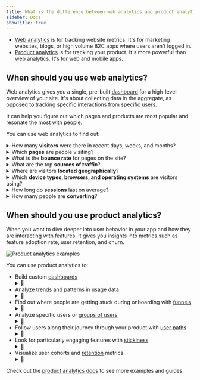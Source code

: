 ```yaml
---
title: What is the difference between web analytics and product analytics?
sidebar: Docs
showTitle: true
---
```



- [Web analytics](/web-analytics) is for tracking website metrics. It's for marketing websites, blogs, or high volume B2C apps where users aren't logged in.
- [Product analytics](/product-analytics) is for tracking your product. It's more powerful than web analytics. It's for web and mobile apps.

<ComparisonTable column1="Web analytics" column2="Product analytics">
  <ComparisonRow column1={"One, pre-built"} column2={"Unlimited, customizable"} feature="Dashboards" />
  <ComparisonRow column1={false} column2={true} feature="Custom insights" />
  <ComparisonRow column1={"Pageview, pageleave, conversions"} column2={"Any, custom"} feature="Events" />
  <ComparisonRow column1={"Limited, pre-defined"} column2={"Any, custom"} feature="Properties" />
  <ComparisonRow column1={"Small teams, marketers"} column2={"Engineering, product, data teams"} feature="Built for" />
  <ComparisonRow column1={"At-a-glance view of website traffic"} column2={"Analysis of product usage and user behavior"} feature="Use case" />
</ComparisonTable>

## When should you use web analytics?

Web analytics gives you a single, pre-built [dashboard](https://us.posthog.com/web) for a high-level overview of your site. It's about collecting data in the aggregate, as opposed to tracking specific interactions from specific users.

It can help you figure out which pages and products are most popular and resonate the most with people.

<ProductScreenshot
    imageLight="https://res.cloudinary.com/dmukukwp6/image/upload/web_analytics_top_light_mode_2024_10_be53cf5325.png"
    imageDark="https://res.cloudinary.com/dmukukwp6/image/upload/web_analytics_top_dark_mode_2024_10_6aa6dc9aeb.png"
    alt="Web analytics dashboard"
    classes="rounded"
/>

You can use web analytics to find out:

<details>
  <summary>How many <strong>visitors</strong> were there in recent days, weeks, and months?</summary>

  Use the [web analytics dashboard](/docs/web-analytics/dashboard) to see the number of visitors currently online. Or filter by a specific time period like the last 14 days. You can also filter by unique visitors, pageviews, and sessions.

  <ProductScreenshot
      imageLight="https://res.cloudinary.com/dmukukwp6/image/upload/web_analytics_top_light_mode_2024_10_be53cf5325.png"
      imageDark="https://res.cloudinary.com/dmukukwp6/image/upload/web_analytics_top_dark_mode_2024_10_6aa6dc9aeb.png"
      alt="Web analytics dashboard"
      classes="rounded"
  />
</details>

<details>
  <summary>Which <strong>pages</strong> are people visiting?</summary>

  Use the [paths](/docs/web-analytics/dashboard#paths) section on the dashboard to see which paths people are navigating to. You can also filter by the entry path, end path, and outbound clicks.

  <ProductScreenshot
    imageLight="https://res.cloudinary.com/dmukukwp6/image/upload/v1711580005/posthog.com/contents/images/docs/web-analytics/dashboard/paths-light.png"
    imageDark="https://res.cloudinary.com/dmukukwp6/image/upload/v1711580004/posthog.com/contents/images/docs/web-analytics/dashboard/paths-dark.png"
    alt="Web analytics dashboard"
    classes="rounded"
  />
</details>

<details>
  <summary>What is the <strong>bounce rate</strong> for pages on the site?</summary>

  You can see the bounce rate percentage in the [paths](/docs/web-analytics/dashboard#paths) section in the web analytics dashboard.

  <ProductScreenshot
    imageLight="https://res.cloudinary.com/dmukukwp6/image/upload/v1711580005/posthog.com/contents/images/docs/web-analytics/dashboard/paths-light.png"
    imageDark="https://res.cloudinary.com/dmukukwp6/image/upload/v1711580004/posthog.com/contents/images/docs/web-analytics/dashboard/paths-dark.png"
    alt="Web analytics dashboard"
    classes="rounded"
  />
</details>

<details>
  <summary>What are the top <strong>sources of traffic</strong>?</summary>

  You can also list the top [referrers, channels, and UTM sources](https://posthog.com/docs/web-analytics/dashboard#referrers-channels-utms) for the traffic to your website.

  <ProductScreenshot
    imageLight="https://res.cloudinary.com/dmukukwp6/image/upload/v1711580002/posthog.com/contents/images/docs/web-analytics/dashboard/referrers-light.png"
    imageDark="https://res.cloudinary.com/dmukukwp6/image/upload/v1711580002/posthog.com/contents/images/docs/web-analytics/dashboard/referrers-dark.png"
    alt="Web analytics referrers"
    classes="rounded"
  />
</details>

<details>
  <summary>Where are visitors <strong>located geographically</strong>?</summary>

  You can see a [world map](/docs/web-analytics/dashboard#world-map) to visualize where visitors are located. And you can also filter by the top countries, regions, and cities.

  <ProductScreenshot
    imageLight="https://res.cloudinary.com/dmukukwp6/image/upload/v1711579999/posthog.com/contents/images/docs/web-analytics/dashboard/regions-light.png"
    imageDark="https://res.cloudinary.com/dmukukwp6/image/upload/v1711580000/posthog.com/contents/images/docs/web-analytics/dashboard/regions-dark.png"
    alt="Web analytics regions"
    classes="rounded"
  />
</details>

<details>
  <summary>Which <strong>device types, browsers, and operating systems</strong> are visitors using?</summary>

  TODO: Description

  TODO: Screenshot
</details>

<details>
  <summary>How long do <strong>sessions</strong> last on average?</summary>

  TODO: Description

  TODO: Screenshot
</details>

<details>
  <summary>How many people are <strong>converting</strong>?</summary>

  TODO: Description

  TODO: Screenshot
</details>

## When should you use product analytics?

When you want to dive deeper into user behavior in your app and how they are interacting with features. It gives you insights into metrics such as feature adoption rate, user retention, and churn.

![Product analytics examples](https://res.cloudinary.com/dmukukwp6/image/upload/f_webp,h_1080,w_1920,c_fill,g_auto,q_auto/v1/posthog.com/contents/templates/thumbnails/featured/prodcut-analytics?_a=AXAH4nI0)

You can use product analytics to:

- Build custom [dashboards](/docs/product-analytics/dashboards) <details style="display:inline;"><summary style="padding:0;">👀</summary>![Screenshot](https://res.cloudinary.com/dmukukwp6/image/upload/web_analytics_top_light_mode_2024_10_be53cf5325.png)</details>
- Analyze [trends](/docs/product-analytics/trends/overview) and patterns in usage data <details style="display:inline;"><summary style="padding:0;">👀</summary>![Screenshot](https://res.cloudinary.com/dmukukwp6/image/upload/web_analytics_top_light_mode_2024_10_be53cf5325.png)</details>
- Find out where people are getting stuck during onboarding with [funnels](/docs/product-analytics/funnels) <details style="display:inline;"><summary style="padding:0;">👀</summary>![Screenshot](https://res.cloudinary.com/dmukukwp6/image/upload/web_analytics_top_light_mode_2024_10_be53cf5325.png)</details>
- Analyze specific users or [groups of users](/docs/product-analytics/group-analytics) <details style="display:inline;"><summary style="padding:0;">👀</summary>![Screenshot](https://res.cloudinary.com/dmukukwp6/image/upload/web_analytics_top_light_mode_2024_10_be53cf5325.png)</details>
- Follow users along their journey through your product with [user paths](/docs/product-analytics/paths) <details style="display:inline;"><summary style="padding:0;">👀</summary>![Screenshot](https://res.cloudinary.com/dmukukwp6/image/upload/web_analytics_top_light_mode_2024_10_be53cf5325.png)</details>
- Look for particularly engaging features with [stickiness](/docs/product-analytics/stickiness) <details style="display:inline;"><summary style="padding:0;">👀</summary>![Screenshot](https://res.cloudinary.com/dmukukwp6/image/upload/web_analytics_top_light_mode_2024_10_be53cf5325.png)</details>
- Visualize user cohorts and [retention](/docs/product-analytics/retention) metrics <details style="display:inline;"><summary style="padding:0;">👀</summary>![Screenshot](https://res.cloudinary.com/dmukukwp6/image/upload/web_analytics_top_light_mode_2024_10_be53cf5325.png)</details>

Check out the [product analytics docs](/docs/product-analytics) to see more examples and guides.
